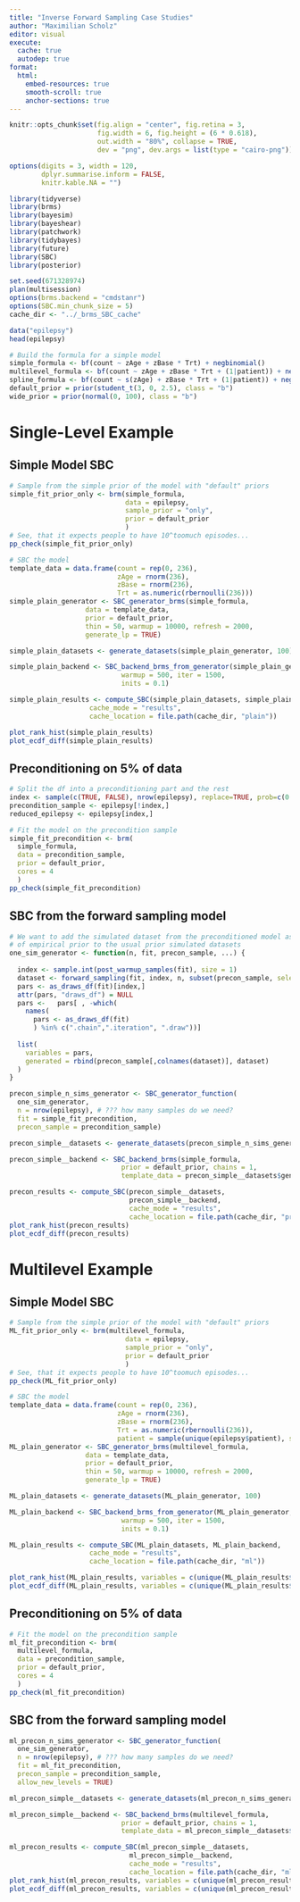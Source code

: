 ```yaml
---
title: "Inverse Forward Sampling Case Studies"
author: "Maximilian Scholz"
editor: visual
execute: 
  cache: true
  autodep: true
format:
  html:
    embed-resources: true
    smooth-scroll: true
    anchor-sections: true
---
```


```r
knitr::opts_chunk$set(fig.align = "center", fig.retina = 3,
                      fig.width = 6, fig.height = (6 * 0.618),
                      out.width = "80%", collapse = TRUE,
                      dev = "png", dev.args = list(type = "cairo-png"))

options(digits = 3, width = 120,
        dplyr.summarise.inform = FALSE,
        knitr.kable.NA = "")
```

```r
library(tidyverse)
library(brms)
library(bayesim)
library(bayeshear)
library(patchwork)
library(tidybayes)
library(future)
library(SBC)
library(posterior)

set.seed(671328974)
plan(multisession)
options(brms.backend = "cmdstanr")
options(SBC.min_chunk_size = 5)
cache_dir <- "../_brms_SBC_cache"
```

```r
data("epilepsy")
head(epilepsy)
```

```r
# Build the formula for a simple model
simple_formula <- bf(count ~ zAge + zBase * Trt) + negbinomial()
multilevel_formula <- bf(count ~ zAge + zBase * Trt + (1|patient)) + negbinomial()
spline_formula <- bf(count ~ s(zAge) + zBase * Trt + (1|patient)) + negbinomial()
default_prior = prior(student_t(3, 0, 2.5), class = "b")
wide_prior = prior(normal(0, 100), class = "b")
```

# Single-Level Example

## Simple Model SBC

```r
# Sample from the simple prior of the model with "default" priors
simple_fit_prior_only <- brm(simple_formula,
                             data = epilepsy,
                             sample_prior = "only",
                             prior = default_prior
                             )
# See, that it expects people to have 10^toomuch episodes...
pp_check(simple_fit_prior_only)
```

```r
# SBC the model
template_data = data.frame(count = rep(0, 236),
                           zAge = rnorm(236),
                           zBase = rnorm(236),
                           Trt = as.numeric(rbernoulli(236)))
simple_plain_generator <- SBC_generator_brms(simple_formula,
                   data = template_data,
                   prior = default_prior,
                   thin = 50, warmup = 10000, refresh = 2000,
                   generate_lp = TRUE)

simple_plain_datasets <- generate_datasets(simple_plain_generator, 100)

simple_plain_backend <- SBC_backend_brms_from_generator(simple_plain_generator, chains = 1, thin = 1,
                            warmup = 500, iter = 1500,               
                            inits = 0.1)

simple_plain_results <- compute_SBC(simple_plain_datasets, simple_plain_backend,
                    cache_mode = "results", 
                    cache_location = file.path(cache_dir, "plain"))

plot_rank_hist(simple_plain_results)
plot_ecdf_diff(simple_plain_results)
```

## Preconditioning on 5% of data

```r
# Split the df into a preconditioning part and the rest
index <- sample(c(TRUE, FALSE), nrow(epilepsy), replace=TRUE, prob=c(0.95,0.05))
precondition_sample <- epilepsy[!index,]
reduced_epilepsy <- epilepsy[index,]

# Fit the model on the precondition sample
simple_fit_precondition <- brm(
  simple_formula, 
  data = precondition_sample,
  prior = default_prior,
  cores = 4
  )
pp_check(simple_fit_precondition)
```

## SBC from the forward sampling model

```r
# We want to add the simulated dataset from the preconditioned model as a form
# of empirical prior to the usual prior simulated datasets
one_sim_generator <- function(n, fit, precon_sample, ...) {
  
  index <- sample.int(post_warmup_samples(fit), size = 1)
  dataset <- forward_sampling(fit, index, n, subset(precon_sample, select = -count), ...)
  pars <- as_draws_df(fit)[index,]
  attr(pars, "draws_df") = NULL
  pars <-   pars[ , -which(
    names(
      pars <- as_draws_df(fit)
      ) %in% c(".chain",".iteration", ".draw"))]
  
  list(
    variables = pars,
    generated = rbind(precon_sample[,colnames(dataset)], dataset)
  )
}
```

```r
precon_simple_n_sims_generator <- SBC_generator_function(
  one_sim_generator,
  n = nrow(epilepsy), # ??? how many samples do we need?
  fit = simple_fit_precondition,
  precon_sample = precondition_sample)

precon_simple__datasets <- generate_datasets(precon_simple_n_sims_generator, 100)

precon_simple__backend <- SBC_backend_brms(simple_formula,  
                            prior = default_prior, chains = 1,
                            template_data = precon_simple__datasets$generated[[1]])


```

```r
precon_results <- compute_SBC(precon_simple__datasets,
                              precon_simple__backend, 
                              cache_mode = "results", 
                              cache_location = file.path(cache_dir, "precon"))
plot_rank_hist(precon_results)
plot_ecdf_diff(precon_results)
```

# Multilevel Example

## Simple Model SBC

```r
# Sample from the simple prior of the model with "default" priors
ML_fit_prior_only <- brm(multilevel_formula,
                             data = epilepsy,
                             sample_prior = "only",
                             prior = default_prior
                             )
# See, that it expects people to have 10^toomuch episodes...
pp_check(ML_fit_prior_only)
```

```r
# SBC the model
template_data = data.frame(count = rep(0, 236),
                           zAge = rnorm(236),
                           zBase = rnorm(236),
                           Trt = as.numeric(rbernoulli(236)),
                           patient = sample(unique(epilepsy$patient), size = 236, replace = TRUE))
ML_plain_generator <- SBC_generator_brms(multilevel_formula,
                   data = template_data,
                   prior = default_prior,
                   thin = 50, warmup = 10000, refresh = 2000,
                   generate_lp = TRUE)

ML_plain_datasets <- generate_datasets(ML_plain_generator, 100)

ML_plain_backend <- SBC_backend_brms_from_generator(ML_plain_generator, chains = 1, thin = 1,
                            warmup = 500, iter = 1500,               
                            inits = 0.1)

ML_plain_results <- compute_SBC(ML_plain_datasets, ML_plain_backend,
                    cache_mode = "results", 
                    cache_location = file.path(cache_dir, "ml"))

plot_rank_hist(ML_plain_results, variables = c(unique(ML_plain_results$stats$variable)[1:8], "lprior", "lp__"))
plot_ecdf_diff(ML_plain_results, variables = c(unique(ML_plain_results$stats$variable)[1:8], "lprior", "lp__"))
```

## Preconditioning on 5% of data

```r
# Fit the model on the precondition sample
ml_fit_precondition <- brm(
  multilevel_formula, 
  data = precondition_sample,
  prior = default_prior,
  cores = 4
  )
pp_check(ml_fit_precondition)
```

## SBC from the forward sampling model

```r
ml_precon_n_sims_generator <- SBC_generator_function(
  one_sim_generator,
  n = nrow(epilepsy), # ??? how many samples do we need?
  fit = ml_fit_precondition,
  precon_sample = precondition_sample,
  allow_new_levels = TRUE)

ml_precon_simple__datasets <- generate_datasets(ml_precon_n_sims_generator, 100)

ml_precon_simple__backend <- SBC_backend_brms(multilevel_formula,  
                            prior = default_prior, chains = 1,
                            template_data = ml_precon_simple__datasets$generated[[1]])


```

```r
ml_precon_results <- compute_SBC(ml_precon_simple__datasets,
                              ml_precon_simple__backend, 
                              cache_mode = "results", 
                              cache_location = file.path(cache_dir, "ml_precon"))
plot_rank_hist(ml_precon_results, variables = c(unique(ml_precon_results$stats$variable)[1:8], "lprior", "lp__"))
plot_ecdf_diff(ml_precon_results, variables = c(unique(ml_precon_results$stats$variable)[1:8], "lprior", "lp__"))
```
